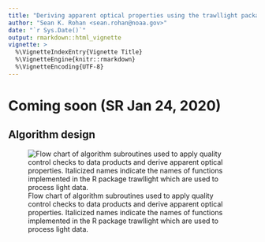 ```yaml
---
title: "Deriving apparent optical properties using the trawllight package"
author: "Sean K. Rohan <sean.rohan@noaa.gov>"
date: "`r Sys.Date()`"
output: rmarkdown::html_vignette
vignette: >
  %\VignetteIndexEntry{Vignette Title}
  %\VignetteEngine{knitr::rmarkdown}
  %\VignetteEncoding{UTF-8}
---
```


# Coming soon (SR Jan 24, 2020)

## Algorithm design
![Flow chart of algorithm subroutines used to apply quality control checks to data products and derive apparent optical properties. Italicized names indicate the names of functions implemented in the R package trawllight which are used to process light data.](images/processing_diagram.png)